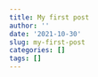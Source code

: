 ```yaml
---
title: My first post
author: ''
date: '2021-10-30'
slug: my-first-post
categories: []
tags: []
---
```

